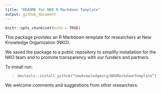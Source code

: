 ```yaml
---
title: "README for NKO R Markdown Template"
output: github_document
---
```


```r
knitr::opts_chunk$set(echo = TRUE)
```

This package provides an R Markdown template for researchers at New Knowledge Organization (NKO).

We saved the package to a public repository to simplify installation for the NKO team and to promote transparency with our funders and partners.

To install run:

> <code>devtools::install_github("newknowledgeorg/NKOMarkdownTemplate")</code>

We welcome comments and suggestions from other researchers.
